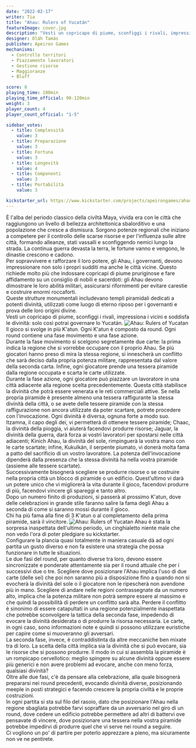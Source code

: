 ```yaml
---
date: "2022-02-17"
writer: Tia
title: "Ahau: Rulers of Yucatán"
featureImage: cover.jpg
description: "Vesti un copricapo di piume, sconfiggi i rivali, impressiona i vicini e soddisfa le divinità"
designer: Oláh Tamás
publisher: Apeiron Games
mechanisms:
  - Controllo territori
  - Piazzamento lavoratori
  - Gestione risorse
  - Maggioranze
  - Bluff

score: 8
playing_time: 100min
playing_time_official: 90-120min
weight: 3
player_count: 4
player_count_official: "1-5"

sidebar_votes:
  - title: Complessità
    value: 3
  - title: Preparazione
    value: 3
  - title: Fortuna
    value: 3
  - title: Longevità
    value: 4
  - title: Componenti
    value: 3
  - title: Portabilità
    value: 3

kickstarter_url: https://www.kickstarter.com/projects/apeirongames/ahau-rulers-of-yucatan
---
```


<Setting>
  È l'alba del periodo classico della civiltà Maya, vivida era con le città che
  raggiungono un livello di bellezza architettonica sbalorditivo e una
  popolazione che cresce a dismisura. Sorgono potenze regionali che iniziano a
  competere per il controllo delle scarse risorse e per l'influenza sulle altre
  città, formando alleanze, stati vassalli e sconfiggendo nemici lungo la
  strada. La continua guerra devasta la terra, le fortune vanno e vengono, le
  dinastie crescono e cadono.
  <br />
  Per sopravvivere e rafforzare il loro potere, gli Ahau, i governanti, devono
  impressionare non solo i propri sudditi ma anche le città vicine. Questo
  richiede molto più che indossare copricapi di piume pruriginose e fare
  affidamento su un consiglio di nobili e sacerdoti: gli Ahau devono dimostrare
  le loro abilità militari, assicurarsi rifornimenti per evitare carestie e
  costruire enormi roccaforti.
  <br />
  Queste strutture monumentali includevano templi piramidali dedicati a potenti
  divinità, utilizzati come luogo di eterno riposo per i governanti e prova
  delle loro origini divine.
  <br />
  Vesti un copricapo di piume, sconfiggi i rivali, impressiona i vicini e
  soddisfa le divinità: solo così potrai governare lo Yucatán.
</Setting>

<Spotify playlistId="286yPp8rt4aRmuAuBqPfCr" />

<img src="./game1.jpg" alt="Ahau: Rulers of Yucatan" />

<Rules>
  Il gioco si svolge in più K'atun. Ogni K'atun è composto da round. Ogni round
  contiene una fase movimento e una fase azione.
  <br />
  Durante la fase movimento si scelgono segretamente due carte: la prima indica
  la regione che si vorrebbe occupare con il proprio Ahau. Se più giocatori
  hanno preso di mira la stessa regione, si innescherà un conflitto che sarà
  deciso dalla propria potenza militare, rappresentata dal valore della seconda
  carta. Infine, ogni giocatore prende una tessera piramide dalla regione
  occupata e scarta le carte utilizzate.
  <br />
  Durante la fase azione, ogni giocatore può piazzare un lavoratore in una città
  adiacente alla regione scelta precedentemente. Questa città stabilisce la
  divinità che potrà essere venerata e le reti commerciali attive. Se nella
  propria piramide è presente almeno una tessera raffigurante la stessa divinità
  della città, o se avete delle tessere piramide con la stessa raffigurazione
  non ancora utilizzate da poter scartare, potrete procedere con l'invocazione.
  Ogni divinità è diversa, ognuna forte a modo suo. Itzamna, il capo degli dei,
  vi permetterà di ottenere tessere piramide; Chaac, la divinità della pioggia,
  vi aiuterà facendovi produrre risorse; Jaguar, la divinità della guerra, darà
  forza ai vostri lavoratori per spostarsi nelle città adiacenti; Kinich Ahau,
  la divinità del sole, rimpinguerà la vostra mano con le carte scartate;
  infine, Kukulkán, il serpente piumato, vi donerà molta fama a patto del
  sacrificio di un vostro lavoratore. La potenza dell'invocazione dipenderà
  dalla presenza che la stessa divinità ha nella vostra piramide (assieme alle
  tessere scartate).
  <br />
  Successivamente bisognerà scegliere se produrre risorse o se costruire nella
  propria città un blocco di piramide o un edificio. Quest'ultimo vi darà un
  potere unico che vi migliorerà la vita durante il gioco, facendovi produrre di
  più, facendovi vincere gli spareggi e tanto altro.
  <br />
  Dopo un numero finito di produzioni, si passerà al prossimo K'atun, dove delle
  celebrazioni in grande stile faranno salire la fama degli Ahau a seconda di
  come si saranno mossi durante il gioco.
  <br />
  Chi ha più fama alla fine di 3 K'atun o al completamento della prima piramide,
  sarà il vincitore.
</Rules>

<img src="./game2.jpg" alt="Ahau: Rulers of Yucatan" />

<Feedback>
  Ahau è stata la sorpresa inaspettata dell'ultimo periodo, un cinghialetto
  niente male che non vedo l'ora di poter pledgiare su kickstarter.
  <br />
  Configurare la plancia quasi totalmente in maniera casuale dà ad ogni partita
  un gusto diverso e non fa esistere una strategia che possa funzionare in tutte
  le situazioni.
  <br />
  Le due fasi del round, per quanto diverse tra loro, devono essere
  sincronizzate e ponderate attentamente sia per il round attuale che per i
  successivi due o tre. Scegliere dove posizionare l'Ahau implica l'uso di due
  carte (delle sei) che poi non saranno più a disposizione fino a quando non si
  evocherà la divinità del sole o il giocatore non le ripescherà non avendone
  più in mano. Scegliere di andare nelle regioni contrassegnate da un numero
  alto, implica che la potenza militare non potrà sempre essere al massimo e che
  quindi la possibilità di perdere un conflitto sarà alta. Perdere il conflitto
  è sinonimo di essere catapultati in una regione potenzialmente inaspettata che
  potrebbe sconvolgere la tattica della seconda fase, impedendo di evocare la
  divinità desiderata o di produrre la risorsa necessaria. Le carte, in ogni
  caso, sono informazioni note e quindi si possono utilizzare euristiche per
  capire come si muoveranno gli avversari.
  <br />
  La seconda fase, invece, è contraddistinta da altre meccaniche ben mixate tra
  di loro. La scelta della città implica sia la divinità che si può evocare, sia
  le risorse che si possono produrre. Il modo in cui si assembla la piramide è
  un rompicapo cervellotico: meglio spingere su alcune divinità oppure essere
  più generici e non avere problemi ad evocare, anche con meno forza, qualsiasi
  divinità?
  <br />
  Oltre alle due fasi, c'è da pensare alla celebrazione, alla quale bisognerà
  prepararsi nei round precedenti, evocando divinità diverse, posizionando
  meeple in posti strategici e facendo crescere la propria civiltà e le proprie
  costruzioni.
  <br />
  In ogni partita si sta sul filo del rasoio, dato che posizionare l'Ahau nella
  regione sbagliata potrebbe farvi sopraffare da un avversario nel giro di un
  round, dove cedere un edificio potrebbe permettere ad altri di battervi ove
  pensavate di vincere, dove posizionare una tessera nella vostra piramide
  potrebbe impedirvi di produrre quel che vi serve nei round a seguire.
  <br />
  Ci vogliono un po' di partire per poterlo apprezzare a pieno, ma sicuramente
  non ve ne pentirete.
</Feedback>

<Instagram id="CaEs9Vxjpnd" />
